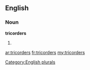 ==English==

===Noun===
'''tricorders'''

# {{plural of|[[tricorder]]}}

[[Category:English plurals]]

[[ar:tricorders]]
[[fr:tricorders]]
[[my:tricorders]]